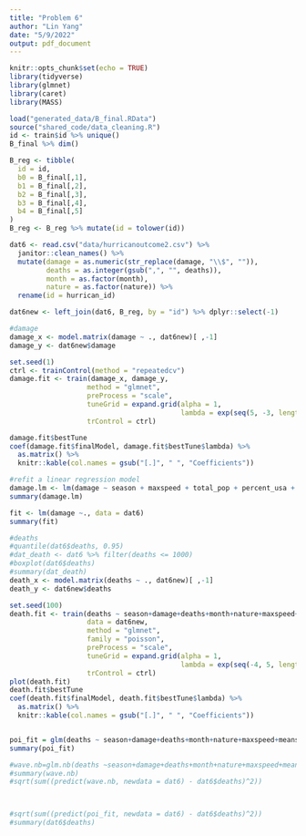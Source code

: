 ```yaml
---
title: "Problem 6"
author: "Lin Yang"
date: "5/9/2022"
output: pdf_document
---
```


```r
knitr::opts_chunk$set(echo = TRUE)
library(tidyverse)
library(glmnet)
library(caret)
library(MASS)
```


```r
load("generated_data/B_final.RData")
source("shared_code/data_cleaning.R")
id <- train$id %>% unique()
B_final %>% dim()

B_reg <- tibble(
  id = id,
  b0 = B_final[,1], 
  b1 = B_final[,2],
  b2 = B_final[,3],
  b3 = B_final[,4],
  b4 = B_final[,5]
)
B_reg <- B_reg %>% mutate(id = tolower(id))

dat6 <- read.csv("data/hurricanoutcome2.csv") %>% 
  janitor::clean_names() %>% 
  mutate(damage = as.numeric(str_replace(damage, "\\$", "")),
         deaths = as.integer(gsub(",", "", deaths)),
         month = as.factor(month),
         nature = as.factor(nature)) %>% 
  rename(id = hurrican_id)

dat6new <- left_join(dat6, B_reg, by = "id") %>% dplyr::select(-1)
```


```r
#damage
damage_x <- model.matrix(damage ~ ., dat6new)[ ,-1]
damage_y <- dat6new$damage

set.seed(1)
ctrl <- trainControl(method = "repeatedcv")
damage.fit <- train(damage_x, damage_y,
                   method = "glmnet",
                   preProcess = "scale",
                   tuneGrid = expand.grid(alpha = 1, 
                                          lambda = exp(seq(5, -3, length = 100))),
                   trControl = ctrl)

damage.fit$bestTune
coef(damage.fit$finalModel, damage.fit$bestTune$lambda) %>% 
  as.matrix() %>% 
  knitr::kable(col.names = gsub("[.]", " ", "Coefficients"))

#refit a linear regression model
damage.lm <- lm(damage ~ season + maxspeed + total_pop + percent_usa + b2, data = dat6new)
summary(damage.lm)

fit <- lm(damage ~., data = dat6)
summary(fit)
```


```r
#deaths
#quantile(dat6$deaths, 0.95)
#dat_death <- dat6 %>% filter(deaths <= 1000)
#boxplot(dat6$deaths)
#summary(dat_death)
death_x <- model.matrix(deaths ~ ., dat6new)[ ,-1]
death_y <- dat6new$deaths

set.seed(100)
death.fit <- train(deaths ~ season+damage+deaths+month+nature+maxspeed+meanspeed+maxpressure+meanpressure+total_pop+percent_poor+percent_usa+b0+b1+b2+b3+b4+ offset(hours),
                   data = dat6new,
                   method = "glmnet",
                   family = "poisson",
                   preProcess = "scale",
                   tuneGrid = expand.grid(alpha = 1, 
                                          lambda = exp(seq(-4, 5, length = 500))),
                   trControl = ctrl)
plot(death.fit)
death.fit$bestTune
coef(death.fit$finalModel, death.fit$bestTune$lambda) %>% 
  as.matrix() %>% 
  knitr::kable(col.names = gsub("[.]", " ", "Coefficients"))


poi_fit = glm(deaths ~ season+damage+deaths+month+nature+maxspeed+meanspeed+maxpressure+meanpressure+total_pop+percent_poor+percent_usa+b0+b1+b2+b3+b4+offset(log(hours)), family = poisson(link=log), data = dat6)
summary(poi_fit)

#wave.nb=glm.nb(deaths ~season+damage+deaths+month+nature+maxspeed+meanspeed+maxpressure+mea#npressure+total_pop+percent_poor+percent_usa+ offset(log(hours)), data = dat6)
#summary(wave.nb)
#sqrt(sum((predict(wave.nb, newdata = dat6) - dat6$deaths)^2))



#sqrt(sum((predict(poi_fit, newdata = dat6) - dat6$deaths)^2))
#summary(dat6$deaths)
```





